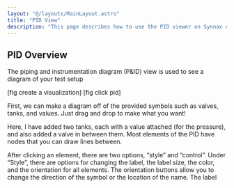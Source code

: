 ```yaml
---
layout: "@/layouts/MainLayout.astro"
title: "PID View"
description: "This page describes how to use the PID viewer on Synnax console."
---
```


## PID Overview

The piping and instrumentation diagram (P&ID) view is used to see a diagram of
your test setup  

[fig create a visualization]
[fig click pid]

First, we can make a diagram off of the provided symbols such as valves, tanks,
and values. Just drag and drop to make what you want!

Here, I have added two tanks, each with a value attached (for the pressure), and
also added a valve in between them. Most elements of the PID have nodes that you
can draw lines between.

After clicking an element, there are two options, “style” and “control”. Under
“Style”, there are options for changing the label, the label size, the color,
and the orientation for all elements. The orientation buttons allow you to
change the direction of the symbol or the location of the name. The label